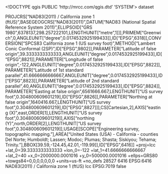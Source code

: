 <!DOCTYPE qgis PUBLIC 'http://mrcc.com/qgis.dtd' 'SYSTEM'>
<qgis version="3.28.15-Firenze">
  <identifier></identifier>
  <parentidentifier></parentidentifier>
  <language></language>
  <type>dataset</type>
  <title></title>
  <abstract></abstract>
  <contact>
    <name></name>
    <organization></organization>
    <position></position>
    <voice></voice>
    <fax></fax>
    <email></email>
    <role></role>
  </contact>
  <links/>
  <fees></fees>
  <encoding></encoding>
  <crs>
    <spatialrefsys nativeFormat="Wkt">
      <wkt>PROJCRS["NAD83(2011) / California zone 1 (ftUS)",BASEGEOGCRS["NAD83(2011)",DATUM["NAD83 (National Spatial Reference System 2011)",ELLIPSOID["GRS 1980",6378137,298.257222101,LENGTHUNIT["metre",1]]],PRIMEM["Greenwich",0,ANGLEUNIT["degree",0.0174532925199433]],ID["EPSG",6318]],CONVERSION["SPCS83 California zone 1 (US survey foot)",METHOD["Lambert Conic Conformal (2SP)",ID["EPSG",9802]],PARAMETER["Latitude of false origin",39.3333333333333,ANGLEUNIT["degree",0.0174532925199433],ID["EPSG",8821]],PARAMETER["Longitude of false origin",-122,ANGLEUNIT["degree",0.0174532925199433],ID["EPSG",8822]],PARAMETER["Latitude of 1st standard parallel",41.6666666666667,ANGLEUNIT["degree",0.0174532925199433],ID["EPSG",8823]],PARAMETER["Latitude of 2nd standard parallel",40,ANGLEUNIT["degree",0.0174532925199433],ID["EPSG",8824]],PARAMETER["Easting at false origin",6561666.667,LENGTHUNIT["US survey foot",0.304800609601219],ID["EPSG",8826]],PARAMETER["Northing at false origin",1640416.667,LENGTHUNIT["US survey foot",0.304800609601219],ID["EPSG",8827]]],CS[Cartesian,2],AXIS["easting (X)",east,ORDER[1],LENGTHUNIT["US survey foot",0.304800609601219]],AXIS["northing (Y)",north,ORDER[2],LENGTHUNIT["US survey foot",0.304800609601219]],USAGE[SCOPE["Engineering survey, topographic mapping."],AREA["United States (USA) - California - counties Del Norte; Humboldt; Lassen; Modoc; Plumas; Shasta; Siskiyou; Tehama; Trinity."],BBOX[39.59,-124.45,42.01,-119.99]],ID["EPSG",6416]]</wkt>
      <proj4>+proj=lcc +lat_0=39.3333333333333 +lon_0=-122 +lat_1=41.6666666666667 +lat_2=40 +x_0=2000000.0001016 +y_0=500000.0001016 +ellps=GRS80 +towgs84=0,0,0,0,0,0,0 +units=us-ft +no_defs</proj4>
      <srsid>28527</srsid>
      <srid>6416</srid>
      <authid>EPSG:6416</authid>
      <description>NAD83(2011) / California zone 1 (ftUS)</description>
      <projectionacronym>lcc</projectionacronym>
      <ellipsoidacronym>EPSG:7019</ellipsoidacronym>
      <geographicflag>false</geographicflag>
    </spatialrefsys>
  </crs>
  <extent>
    <spatial miny="0" crs="EPSG:6416" minx="0" dimensions="2" maxz="0" maxx="0" minz="0" maxy="0"/>
    <temporal>
      <period>
        <start></start>
        <end></end>
      </period>
    </temporal>
  </extent>
</qgis>
